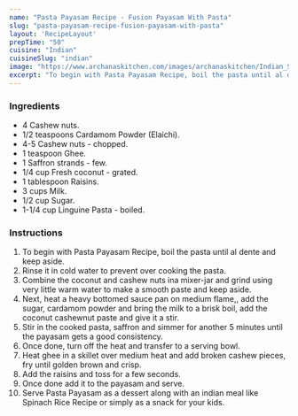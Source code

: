 ---
name: "Pasta Payasam Recipe - Fusion Payasam With Pasta"
slug: "pasta-payasam-recipe-fusion-payasam-with-pasta"
layout: 'RecipeLayout'
prepTime: "50"
cuisine: "Indian"
cuisineSlug: "indian"
image: "https://www.archanaskitchen.com/images/archanaskitchen/Indian_Sweets_Mithai/Pasta_Payasam_Recipe_Kheer_Recipe_with_Pasta-1.jpg"
excerpt: "To begin with Pasta Payasam Recipe, boil the pasta until al dente and keep aside"
---

### Ingredients

- 4 Cashew nuts.
- 1/2 teaspoons Cardamom Powder (Elaichi).
- 4-5 Cashew nuts - chopped.
- 1 teaspoon Ghee.
- 1 Saffron strands - few.
- 1/4 cup Fresh coconut - grated.
- 1 tablespoon Raisins.
- 3 cups Milk.
- 1/2 cup Sugar.
- 1-1/4 cup Linguine Pasta - boiled.

### Instructions

1. To begin with Pasta Payasam Recipe, boil the pasta until al dente and keep aside.
1. Rinse it in cold water to prevent over cooking the pasta.
1. Combine the coconut and cashew nuts ina mixer-jar and grind using very little warm water to make a smooth paste and keep aside.
1. Next, heat a heavy bottomed sauce pan on medium flame,, add the sugar, cardamom powder and bring the milk to a brisk boil, add the coconut cashewnut paste and give it a stir.
1. Stir in the cooked pasta, saffron and simmer for another 5 minutes until the payasam gets a good consistency.
1. Once done, turn off the heat and transfer to a serving bowl.
1. Heat ghee in a skillet over medium heat and add broken cashew pieces, fry until golden brown and crisp.
1. Add the raisins and toss for a few seconds.
1. Once done add it to the payasam and serve.
1. Serve Pasta Payasam as a dessert along with an indian meal like Spinach Rice Recipe or simply as a snack for your kids.
